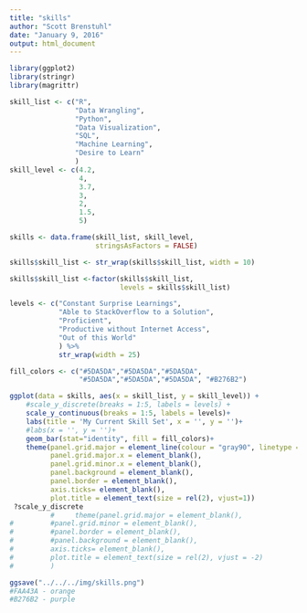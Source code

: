 ```yaml
---
title: "skills"
author: "Scott Brenstuhl"
date: "January 9, 2016"
output: html_document
---
```


```r
library(ggplot2)
library(stringr)
library(magrittr)

skill_list <- c("R",
                "Data Wrangling",
                "Python",
                "Data Visualization",
                "SQL",
                "Machine Learning",
                "Desire to Learn"
                )
skill_level <- c(4.2,
                 4,
                 3.7,
                 3,
                 2,
                 1.5,
                 5)

skills <- data.frame(skill_list, skill_level, 
                     stringsAsFactors = FALSE)

skills$skill_list <- str_wrap(skills$skill_list, width = 10)

skills$skill_list <-factor(skills$skill_list, 
                           levels = skills$skill_list)

levels <- c("Constant Surprise Learnings", 
            "Able to StackOverflow to a Solution",
            "Proficient",
            "Productive without Internet Access",
            "Out of this World"
            ) %>%
            str_wrap(width = 25)

fill_colors <- c("#5DA5DA","#5DA5DA","#5DA5DA",
                 "#5DA5DA","#5DA5DA","#5DA5DA", "#B276B2")

ggplot(data = skills, aes(x = skill_list, y = skill_level)) +
    #scale_y_discrete(breaks = 1:5, labels = levels) +
    scale_y_continuous(breaks = 1:5, labels = levels)+
    labs(title = 'My Current Skill Set', x = '', y = '')+
    #labs(x = '', y = '')+
    geom_bar(stat="identity", fill = fill_colors)+
    theme(panel.grid.major = element_line(colour = "gray90", linetype = "longdash"),
          panel.grid.major.x = element_blank(),
          panel.grid.minor.x = element_blank(),
          panel.background = element_blank(),
          panel.border = element_blank(),
          axis.ticks= element_blank(),
          plot.title = element_text(size = rel(2), vjust=1))
 ?scale_y_discrete
          #     theme(panel.grid.major = element_blank(),
#         #panel.grid.minor = element_blank(),
#         #panel.border = element_blank(),
#         #panel.background = element_blank(),
#         axis.ticks= element_blank(),
#         plot.title = element_text(size = rel(2), vjust = -2)
#         )

ggsave("../../../img/skills.png")
#FAA43A - orange
#B276B2 - purple
```

